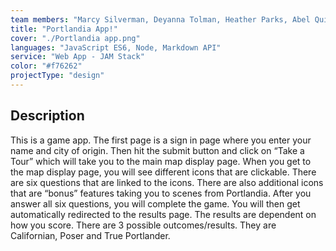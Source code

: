 ```yaml
---
team members: "Marcy Silverman, Deyanna Tolman, Heather Parks, Abel Quintero"
title: "Portlandia App!"
cover: "./Portlandia app.png"
languages: "JavaScript ES6, Node, Markdown API"
service: "Web App - JAM Stack"
color: "#f76262"
projectType: "design"
---
```


## Description

This is a game app. The first page is a sign in page where you enter your name and city of origin. Then hit the submit button and click on “Take a Tour” which will take you to the main map display page. When you get to the map display page, you will see different icons that are clickable. There are six questions that are linked to the icons. There are also additional icons that are “bonus” features taking you to scenes from Portlandia. After you answer all six questions, you will complete the game. You will then get automatically redirected to the results page. The results are dependent on how you score. There are 3 possible outcomes/results. They are Californian, Poser and True Portlander.
